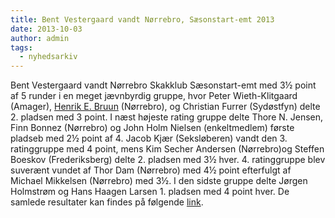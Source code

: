 ```yaml
---
title: Bent Vestergaard vandt Nørrebro, Sæsonstart-emt 2013
date: 2013-10-03
author: admin
tags:
  - nyhedsarkiv
---
```


Bent Vestergaard vandt Nørrebro Skakklub Sæsonstart-emt med 3½ point af 5 runder i en meget jævnbyrdig gruppe, hvor Peter Wieth-Klitgaard (Amager), [Henrik E. Bruun](http://ksu.dk/kalender/dotnet/spiller_detaljer.aspx?tur_id=1563&lod=3) (Nørrebro), og Christian Furrer (Sydøstfyn) delte 2. pladsen med 3 point. I næst højeste rating gruppe delte Thore N. Jensen, Finn Bonnez (Nørrebro) og John Holm Nielsen (enkeltmedlem) første pladseb med 2½ point af 4. Jacob Kjær (Seksløberen) vandt den 3. ratinggruppe med 4 point, mens Kim Secher Andersen (Nørrebro)og Steffen Boeskov (Frederiksberg) delte 2. pladsen med 3½ hver. 4. ratinggruppe blev suverænt vundet af Thor Dam (Nørrebro) med 4½ point efterfulgt af Michael Mikkelsen (Nørrebro) med 3½. I den sidste gruppe delte Jørgen Holmstrøm og Hans Haagen Larsen 1. pladsen med 4 point hver. De samlede resultater kan findes på følgende [link](http://ksu.dk/kalender/dotnet/tabel.aspx?id=1213).

